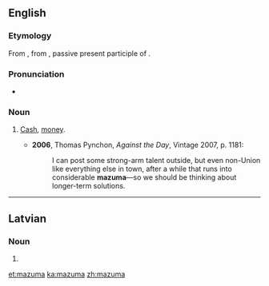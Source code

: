 {{also|mazumā}}
==English==

===Etymology===
From {{etyl|yi}} {{term|מזומן|sc=Hebr|tr=mezumen||cash|lang=yi}}, from {{etyl|he}} {{term|מזומן|מְזוּמָּן|prepared, ready; cash|lang=he|tr=m'zumán}}, passive present participle of {{term|זימן|זִימֵּן|to prepare, appoint|lang=he|tr=zimén}}.

===Pronunciation===
* {{IPA|/məˈzuːmə/}}

===Noun===
{{en-noun|-}}

# {{US|slang}} [[cash|Cash]], [[money]].
#* '''2006''', Thomas Pynchon, ''Against the Day'', Vintage 2007, p. 1181:
#*: I can post some strong-arm talent outside, but even non-Union like everything else in town, after a while that runs into considerable '''mazuma'''—so we should be thinking about longer-term solutions.

----

==Latvian==

===Noun===
{{head|lv|noun form|g=m}}

# {{lv-inflection of|mazums|gen|s}}

[[et:mazuma]]
[[ka:mazuma]]
[[zh:mazuma]]
